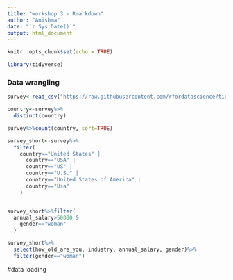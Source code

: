 ```yaml
---
title: "workshop 3 - Rmarkdown"
author: "Anishma"
date: "`r Sys.Date()`"
output: html_document
---
```


```r
knitr::opts_chunk$set(echo = TRUE)

library(tidyverse)
```

### Data wrangling

```r
survey<-read_csv("https://raw.githubusercontent.com/rfordatascience/tidytuesday/master/data/2021/2021-05-18/survey.csv")

country<-survey%>%
  distinct(country)

survey%>%count(country, sort=TRUE)

survey_short<-survey%>%
  filter(
    country=="United States" |
      country=="USA" | 
      country=="US" | 
      country=="U.S." | 
      country=="United States of America" |
      country=="Usa"
    )


survey_short%>%filter(
  annual_salary>50000 &
    gender=="woman"
  )

survey_short%>%
  select(how_old_are_you, industry, annual_salary, gender)%>%
  filter(gender=="woman")
```


#data loading


